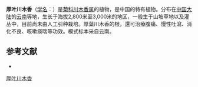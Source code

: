 {{Speciesbox
| genus = Dolomiaea
| species = berardioidea
| authority = (Franch.) Shih
| synonyms = 
* ''Jurinea bererdioidea''
* ''Vladimiria berardioidea''
* ''Saussurea edulis var. berardioidea''
* ''Jurinea edulis var. berardioidea''
* ''Jurinea berardioidea''
}}

'''厚叶川木香'''（[[学名|学名]]：{{lang|la|''Dolomiaea berardioidea''}}）是[[菊科|菊科]][[川木香属|川木香属]]的植物，是中国的特有植物。分布在[[中国大陆|中国大陆]]的[[云南|云南]]等地，生长于海拔2,800米至3,000米的地区，一般生于山坡草地以及灌丛中，目前尚未由人工引种栽培。厚葉川木香的根，還可治療腹痛、慢性吐瀉、消化不良、咳嗽痰喘等功效。模式标本采自云南。

== 参考文献 ==
<div class="references-small">
* {{cite web| url =http://www.bioinfo.cn/db05/KmzwSpecies.php?action=view&id=4448| title =厚叶川木香| work =《中国高等植物数据库全库》| publisher =中国科学院微生物研究所| author =昆明植物研究所| accessdate =2009-02-25| deadurl =yes| archiveurl =https://web.archive.org/web/20160305040756/http://www.bioinfo.cn/db05/KmzwSpecies.php?action=view&id=4448| archivedate =2016-03-05}}
</div>
{{Taxonbar|from=Q10910931}}

[[Category:川木香属|厚叶川木香]]


{{植物小作品}}